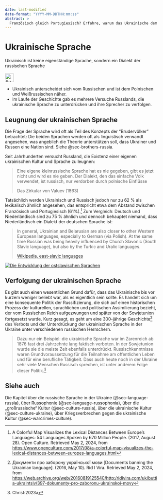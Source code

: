 ```yaml
---
date: last-modified
date-format: "YYYY-MM-DDTHH:mm:ss"
abstract: > 
  Französisch gleich Portugiesisch? Erfahre, warum das Ukrainische dem Polnischen näher ist als dem Russischen und wie Russland versucht hat, die ukrainische Sprache auszurotten.
---
```


# Ukrainische Sprache {#sec-language-ukraine}

::: {.callout-caution title="Mythos"}
Ukrainisch ist keine eigenständige Sprache, sondern ein Dialekt der russischen Sprache
[<br></br>![Suche nach Stichwort in EUvsDisinfo](../all_common_img/EUvsDisinfo_400x240.jpg){height=2em}](https://euvsdisinfo.eu/disinformation-cases/?text=ukrainian%20language&sort=relevance)
:::

::: {.callout-tip title="Wahrheit"}
- Ukrainisch unterscheidet sich vom Russischen und ist dem Polnischen und Weißrussischen näher.
- Im Laufe der Geschichte gab es mehrere Versuche Russlands, die ukrainische Sprache zu unterdrücken und ihre Sprecher zu verfolgen.
:::

## Leugnung der ukrainischen Sprache


Die Frage der Sprache wird oft als Teil des Konzepts der "Brudervölker" betrachtet: Die beiden Sprachen werden oft als linguistisch verwandt angesehen, was angeblich die Theorie unterstützen soll, dass Ukrainer und Russen eine Nation sind. Siehe @sec-brothers-russia.

Seit Jahrhunderten versucht Russland, die Existenz einer eigenen ukrainischen Kultur und Sprache zu leugnen:

> Eine eigene kleinrussische Sprache hat es nie gegeben, gibt es jetzt nicht und wird es nie geben. Der Dialekt, den das einfache Volk verwendet, ist russisch, nur verdorben durch polnische Einflüsse
>
> Das Zirkular von Valuev (1863)

Tatsächlich werden Ukrainisch und Russisch jedoch nur zu 62 % als lexikalisch ähnlich angesehen, das entspricht etwa dem Abstand zwischen Französisch und Portugiesisch (61%).[^language-ukraine.de-1] Zum Vergleich: Deutsch und Niederländisch sind zu 75 % ähnlich und dennoch behauptet niemand, dass Niederländisch ein Dialekt der deutschen Sprache ist:

> In general, Ukrainian and Belarusian are also closer to other Western European languages, especially to German (via Polish). At the same time Russian was being heavily influenced by Church Slavonic (South Slavic language), but also by the Turkic and Uralic languages.
>
> [Wikipedia, east-slavic languages](https://en.wikipedia.org/wiki/East_Slavic_languages)

[![Die Entwicklung der ostslawischen Sprachen](Ostslawische_Sprachen.jpg)](https://de.wikipedia.org/wiki/Altostslawische_Sprache)


## Verfolgung der ukrainischen Sprache

Es gibt auch einen wesentlichen Grund dafür, dass das Ukrainische bis vor kurzem weniger beliebt war, als es eigentlich sein sollte. Es handelt sich um eine konsequente Politik der Russifizierung, die sich auf einen historischen Prozess der kulturellen, sprachlichen und politischen Assimilierung bezieht, der vom Russischen Reich aufgezwungen und später von der Sowjetunion fortgesetzt wurde. Kurz gesagt, es geht um eine 300-jährige Geschichte[^language-ukraine.de-2] des Verbots und der Unterdrückung der ukrainischen Sprache in der Ukraine unter verschiedenen russischen Herrschern. 

> Dazu nur ein Beispiel: die ukrainische Sprache war im Zarenreich ab 1876 fast drei Jahrzehnte lang faktisch verboten. In der Sowjetunion wurde sie die meiste Zeit ebenfalls unterdrückt. Russischkenntnisse waren Grundvoraussetzung für die Teilnahme am offentlichen Leben und für eine berufliche Tätigkeit. Dass auch heute noch in der Ukraine sehr viele Menschen Russisch sprechen, ist unter anderem Folge dieser Politik.^[Christ:2023a]


## Siehe auch

Die Kapitel über die russische Sprache in der Ukraine (@sec-language-russia), über Russophonie (@sec-language-russophonia), über die „großrussische“ Kultur (@sec-culture-russia), über die ukrainische Kultur (@sec-culture-ukraine), über Kriegsverbrechen gegen die ukrainische Kultur (@sec-warcrimes-culture).


[^language-ukraine.de-1]:  A Colorful Map Visualizes the Lexical Distances Between Europe’s Languages: 54 Languages Spoken by 670 Million People. (2017, August 28). Open Culture. Retrieved May 2, 2024, from [https://www.openculture.com/2017/08/a-colorful-map-visualizes-the-lexical-distances-between-europes-languages.html](https://www.openculture.com/2017/08/a-colorful-map-visualizes-the-lexical-distances-between-europes-languages.html)

[^language-ukraine.de-2]:  Документи про заборону української мови \[Documents banning the Ukrainian language\]. (2016, May 10). Rid I Vira. Retrieved May 2, 2024, from [https://web.archive.org/web/20160819125540/http:/ridivira.com/uk/buttia-ukraintsiv/397-dokumenty-pro-zaboronu-ukrainskoi-movy](https://web.archive.org/web/20160819125540/http:/ridivira.com/uk/buttia-ukraintsiv/397-dokumenty-pro-zaboronu-ukrainskoi-movy)
